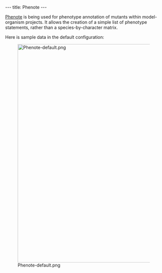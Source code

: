 ---
title: Phenote
---

[http://www.phenote.org/ Phenote] is being used for phenotype annotation of mutants within model-organism projects.  It allows the creation of a simple list of phenotype statements, rather than a species-by-character matrix.

Here is sample data in the default configuration:

[[Image:Phenote-default.png|center|700px]]